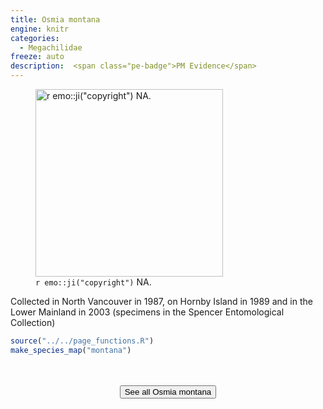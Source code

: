 ```yaml
---
title: Osmia montana
engine: knitr
categories:
  - Megachilidae
freeze: auto
description:  <span class="pe-badge">PM Evidence</span>
---
```

![`r emo::ji("copyright")` NA.](https://www.zoology.ubc.ca/entomology/main/Hymenoptera/Megachilidae/Osmia%20montana%20female%20(3lateral).jpg){height=300}

Collected in North Vancouver in 1987, on Hornby Island in 1989 and in the Lower Mainland in 2003 (specimens in the Spencer Entomological Collection)



```r
source("../../page_functions.R")
make_species_map("montana")
```
<br><br>
<center>


<a href="https://www.zoology.ubc.ca/entomology/main/Hymenoptera/Megachilidae/Osmia%20montana.php"><button type="button" class="btn btn-secondary">See all Osmia montana <i class="fa-solid fa-arrow-up-right-from-square"></i> </button></a>
</center>
